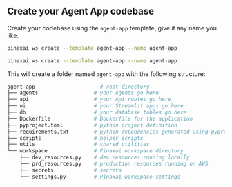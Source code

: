 ## Create your Agent App codebase

Create your codebase using the `agent-app` template, give it any name you like.

<CodeGroup>

```bash Mac
pinaxai ws create --template agent-app --name agent-app
```

```bash Windows
pinaxai ws create --template agent-app --name agent-app
```

</CodeGroup>

This will create a folder named `agent-app` with the following structure:

```bash
agent-app                     # root directory
├── agents                  # your Agents go here
├── api                     # your Api routes go here
├── ui                      # your Streamlit apps go here
├── db                      # your database tables go here
├── Dockerfile              # Dockerfile for the application
├── pyproject.toml          # python project definition
├── requirements.txt        # python dependencies generated using pyproject.toml
├── scripts                 # helper scripts
├── utils                   # shared utilities
└── workspace               # Pinaxai workspace directory
    ├── dev_resources.py    # dev resources running locally
    ├── prd_resources.py    # production resources running on AWS
    ├── secrets             # secrets
    └── settings.py         # Pinaxai workspace settings
```
